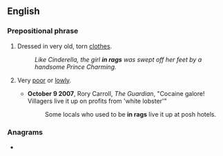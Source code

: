 ==English==

===Prepositional phrase===
{{en-PP}}

# Dressed in very old, torn [[clothes]].
#: ''Like Cinderella, the girl '''in rags''' was swept off her feet by a handsome Prince Charming.''
# {{lb|en|by extension}} Very [[poor]] or [[lowly]].
#* '''October 9 2007''', Rory Carroll, ''The Guardian'', "Cocaine galore! Villagers live it up on profits from 'white lobster'"
#*: Some locals who used to be '''in rags''' live it up at posh hotels.

===Anagrams===
* {{anagrams|en|a=aginrs|Nigras|Ragins|Rigans|agrins|arsing|grains|nigras|raigns|raings|rasing}}